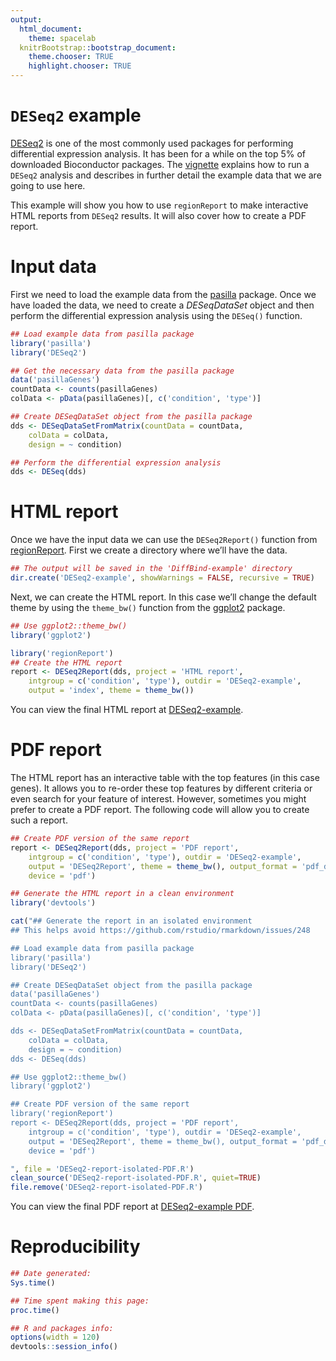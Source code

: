 ```yaml
---
output:
  html_document:
    theme: spacelab
  knitrBootstrap::bootstrap_document:
    theme.chooser: TRUE
    highlight.chooser: TRUE
---
```


`DESeq2` example
==================

[DESeq2](http://bioconductor.org/packages/DESeq2) is one of the most commonly used packages for performing differential expression analysis. It has been for a while on the top 5% of downloaded Bioconductor packages. The [vignette](https://bioconductor.org/packages/release/bioc/vignettes/DESeq2/inst/doc/DESeq2.pdf) explains how to run a `DESeq2` analysis and describes in further detail the example data that we are going to use here. 

This example will show you how to use `regionReport` to make interactive HTML reports from `DESeq2` results. It will also cover how to create a PDF report.

# Input data

First we need to load the example data from the [pasilla](http://bioconductor.org/packages/pasilla) package. Once we have loaded the data, we need to create a _DESeqDataSet_ object and then perform the differential expression analysis using the `DESeq()` function.

```r
## Load example data from pasilla package
library('pasilla')
library('DESeq2')

## Get the necessary data from the pasilla package
data('pasillaGenes')
countData <- counts(pasillaGenes)
colData <- pData(pasillaGenes)[, c('condition', 'type')]

## Create DESeqDataSet object from the pasilla package
dds <- DESeqDataSetFromMatrix(countData = countData,
    colData = colData,
    design = ~ condition)

## Perform the differential expression analysis
dds <- DESeq(dds)
```

# HTML report

Once we have the input data we can use the `DESeq2Report()` function from [regionReport](http://bioconductor.org/packages/regionReport). First we create a directory where we'll have the data.

```r
## The output will be saved in the 'DiffBind-example' directory
dir.create('DESeq2-example', showWarnings = FALSE, recursive = TRUE)
```

Next, we can create the HTML report. In this case we'll change the default theme by using the `theme_bw()` function from the [ggplot2](https://cran.r-project.org/web/packages/ggplot2/index.html) package.

```r
## Use ggplot2::theme_bw()
library('ggplot2')

library('regionReport')
## Create the HTML report
report <- DESeq2Report(dds, project = 'HTML report',
    intgroup = c('condition', 'type'), outdir = 'DESeq2-example',
    output = 'index', theme = theme_bw())
```


You can view the final HTML report at [DESeq2-example](/regionReportSupp/DESeq2-example/index.html).

# PDF report

The HTML report has an interactive table with the top features (in this case genes). It allows you to re-order these top features by different criteria or even search for your feature of interest. However, sometimes you might prefer to create a PDF report. The following code will allow you to create such a report.

```r
## Create PDF version of the same report
report <- DESeq2Report(dds, project = 'PDF report', 
    intgroup = c('condition', 'type'), outdir = 'DESeq2-example',
    output = 'DESeq2Report', theme = theme_bw(), output_format = 'pdf_document',
    device = 'pdf')
```


```r
## Generate the HTML report in a clean environment
library('devtools')

cat("## Generate the report in an isolated environment
## This helps avoid https://github.com/rstudio/rmarkdown/issues/248

## Load example data from pasilla package
library('pasilla')
library('DESeq2')

## Create DESeqDataSet object from the pasilla package
data('pasillaGenes')
countData <- counts(pasillaGenes)
colData <- pData(pasillaGenes)[, c('condition', 'type')]

dds <- DESeqDataSetFromMatrix(countData = countData,
    colData = colData,
    design = ~ condition)
dds <- DESeq(dds)

## Use ggplot2::theme_bw()
library('ggplot2')

## Create PDF version of the same report
library('regionReport')
report <- DESeq2Report(dds, project = 'PDF report', 
    intgroup = c('condition', 'type'), outdir = 'DESeq2-example',
    output = 'DESeq2Report', theme = theme_bw(), output_format = 'pdf_document',
    device = 'pdf')

", file = 'DESeq2-report-isolated-PDF.R')
clean_source('DESeq2-report-isolated-PDF.R', quiet=TRUE)
file.remove('DESeq2-report-isolated-PDF.R')
```

You can view the final PDF report at [DESeq2-example PDF](/regionReportSupp/DESeq2-example/DESeq2Report.pdf).

# Reproducibility

```r
## Date generated:
Sys.time()

## Time spent making this page:
proc.time()

## R and packages info:
options(width = 120)
devtools::session_info()
```

